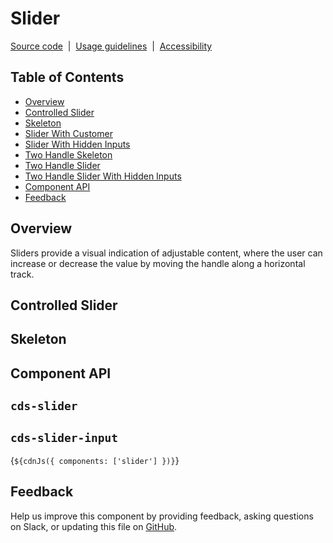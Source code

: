 
<Meta of={SliderStories} />

# Slider

[Source code](https://github.com/carbon-design-system/carbon/tree/main/packages/web-components/src/components/slider)
&nbsp;|&nbsp;
[Usage guidelines](https://www.carbondesignsystem.com/components/slider/usage)
&nbsp;|&nbsp;
[Accessibility](https://www.carbondesignsystem.com/components/slider/accessibility)

## Table of Contents

- [Overview](#overview)
- [Controlled Slider](#controlled-slider)
- [Skeleton](#skeleton)
- [Slider With Customer](#slider-with-customer)
- [Slider With Hidden Inputs](#slider-with-customer)
- [Two Handle Skeleton](#two-handle-skeleton)
- [Two Handle Slider](#two-handle-slider)
- [Two Handle Slider With Hidden Inputs](#two-handle-slider-with-hidden-inputs)
- [Component API](#component-api)
- [Feedback](#feedback)

## Overview

Sliders provide a visual indication of adjustable content, where the user can
increase or decrease the value by moving the handle along a horizontal track.

<Canvas of={SliderStories.Default} />

## Controlled Slider

<Canvas of={SliderStories.ControlledSlider} />

## Skeleton

<Canvas of={SliderStories.Skeleton} />

## Component API

## `cds-slider`

<ArgTypes of="cds-slider" />

## `cds-slider-input`

<ArgTypes of="cds-slider-input" />

<Markdown>{`${cdnJs({ components: ['slider'] })}`}</Markdown>

## Feedback

Help us improve this component by providing feedback, asking questions on Slack,
or updating this file on
[GitHub](https://github.com/carbon-design-system/carbon/edit/main/packages/web-components/src/components/slider/slider.mdx).
